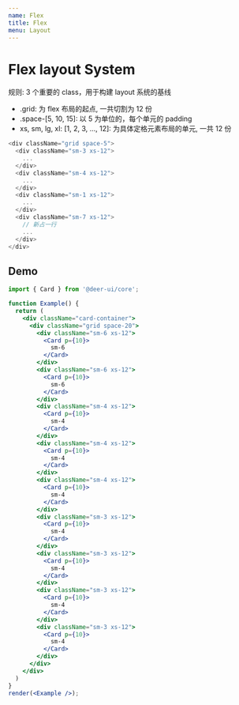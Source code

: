 ```yaml
---
name: Flex
title: Flex
menu: Layout
---
```


# Flex layout System

规则: 3 个重要的 class，用于构建 layout 系统的基线

- .grid: 为 flex 布局的起点, 一共切割为 12 份
- .space-[5, 10, 15]: 以 5 为单位的，每个单元的 padding
- xs, sm, lg, xl: [1, 2, 3, ..., 12]: 为具体定格元素布局的单元, 一共 12 份

```js
<div className="grid space-5">
  <div className="sm-3 xs-12">
    ...
  </div>
  <div className="sm-4 xs-12">
    ...
  </div>
  <div className="sm-1 xs-12">
    ...
  </div>
  <div className="sm-7 xs-12">
    // 新占一行
    ...
  </div>
</div>
```

## Demo

```jsx live noInline
import { Card } from '@deer-ui/core';

function Example() {
  return (
    <div className="card-container">
      <div className="grid space-20">
        <div className="sm-6 xs-12">
          <Card p={10}>
            sm-6
          </Card>
        </div>
        <div className="sm-6 xs-12">
          <Card p={10}>
            sm-6
          </Card>
        </div>
        <div className="sm-4 xs-12">
          <Card p={10}>
            sm-4
          </Card>
        </div>
        <div className="sm-4 xs-12">
          <Card p={10}>
            sm-4
          </Card>
        </div>
        <div className="sm-4 xs-12">
          <Card p={10}>
            sm-4
          </Card>
        </div>
        <div className="sm-3 xs-12">
          <Card p={10}>
            sm-4
          </Card>
        </div>
        <div className="sm-3 xs-12">
          <Card p={10}>
            sm-4
          </Card>
        </div>
        <div className="sm-3 xs-12">
          <Card p={10}>
            sm-4
          </Card>
        </div>
        <div className="sm-3 xs-12">
          <Card p={10}>
            sm-4
          </Card>
        </div>
      </div>
    </div>
  )
}
render(<Example />);
```
